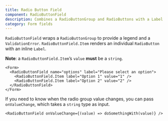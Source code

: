```yaml
---
title: Radio Button Field
component: RadioButtonField
description: Combines a RadioButtonGroup and RadioButtons with a Label and ValidationError
category: Form fields
---
```


`RadioButtonField` wraps a `RadioButtonGroup` to provide a legend and a `ValidationError`. `RadioButtonField.Item` renders an individual `RadioButton` with an inline `Label`.

**Note**: a `RadioButtonField.Item`’s `value` **must** be a `string`.

```tsx preview
<Form>
  <RadioButtonField name="options" label="Please select an option">
    <RadioButtonField.Item label="Option 1" value="1" />
    <RadioButtonField.Item label="Option 2" value="2" />
  </RadioButtonField>
</Form>
```

If you need to know when the radio group value changes, you can pass `onValueChange`, which takes a `string` type as input.

```tsx
<RadioButtonField onValueChange={(value) => doSomethingWith(value)} />
```

